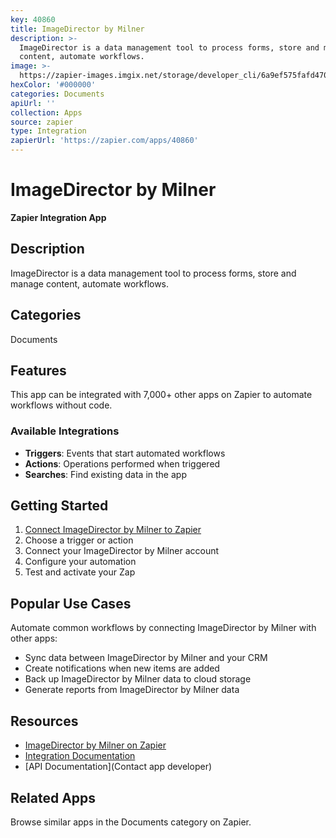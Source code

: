 ```yaml
---
key: 40860
title: ImageDirector by Milner
description: >-
  ImageDirector is a data management tool to process forms, store and manage
  content, automate workflows.
image: >-
  https://zapier-images.imgix.net/storage/developer_cli/6a9ef575fafd470176a4f6fdabf3348b.png?auto=format%2Ccompress&ixlib=python-3.0.0&q=50
hexColor: '#000000'
categories: Documents
apiUrl: ''
collection: Apps
source: zapier
type: Integration
zapierUrl: 'https://zapier.com/apps/40860'
---
```

# ImageDirector by Milner

**Zapier Integration App**

## Description

ImageDirector is a data management tool to process forms, store and manage content, automate workflows.

## Categories

Documents

## Features

This app can be integrated with 7,000+ other apps on Zapier to automate workflows without code.

### Available Integrations

- **Triggers**: Events that start automated workflows
- **Actions**: Operations performed when triggered
- **Searches**: Find existing data in the app

## Getting Started

1. [Connect ImageDirector by Milner to Zapier](https://zapier.com/apps/40860)
2. Choose a trigger or action
3. Connect your ImageDirector by Milner account
4. Configure your automation
5. Test and activate your Zap

## Popular Use Cases

Automate common workflows by connecting ImageDirector by Milner with other apps:

- Sync data between ImageDirector by Milner and your CRM
- Create notifications when new items are added
- Back up ImageDirector by Milner data to cloud storage
- Generate reports from ImageDirector by Milner data

## Resources

- [ImageDirector by Milner on Zapier](https://zapier.com/apps/40860)
- [Integration Documentation](https://zapier.com/apps/40860/integrations)
- [API Documentation](Contact app developer)

## Related Apps

Browse similar apps in the Documents category on Zapier.

